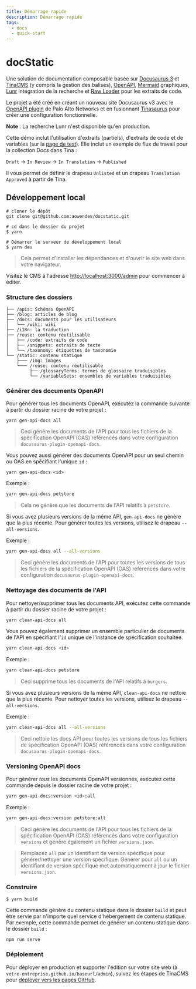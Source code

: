 ```yaml
---
title: Démarrage rapide
description: Démarrage rapide
tags:
  - docs
  - quick-start
---
```


# docStatic

Une solution de documentation composable basée sur [Docusaurus 3](https://docusaurus.io/) et [TinaCMS](https://tina.io/) (y compris la gestion des balises), [OpenAPI](https://swagger.io/specification/), [Mermaid](https://mermaid.js.org/) graphiques, [Lunr](https://lunrjs.com/) intégration de la recherche et [Raw Loader](https://github.com/webpack-contrib/raw-loader) pour les extraits de code.

Le projet a été créé en créant un nouveau site Docusaurus v3 avec le [OpenAPI plugin](https://github.com/PaloAltoNetworks/docusaurus-openapi-docs) de Palo Alto Networks et en fusionnant [Tinasaurus](https://github.com/tinacms/tinasaurus) pour créer une configuration fonctionnelle.

**Note** : La recherche Lunr n'est disponible qu'en production.

Cette démo inclut l'utilisation d'extraits (partiels), d'extraits de code et de variables (sur la [page de test](test-page)). Elle inclut un exemple de flux de travail pour la collection *Docs* dans Tina :

`Draft` → `In Review` → `In Translation` → `Published`

Il vous permet de définir le drapeau `Unlisted` et un drapeau `Translation Approved` à partir de Tina.

## Développement local

```shell
# cloner le dépôt
git clone git@github.com:aowendev/docstatic.git

# cd dans le dossier du projet
$ yarn

# Démarrer le serveur de développement local
$ yarn dev
```

> Cela permet d'installer les dépendances et d'ouvrir le site web dans votre navigateur.

Visitez le CMS à l'adresse [http://localhost:3000/admin](http://localhost:3000/admin) pour commencer à éditer.

### Structure des dossiers

```
├── /apis: Schémas OpenAPI
├── /blog: articles de blog
├── /docs: documents pour les utilisateurs
│   └── /wiki: wiki
├── /i18n: la traduction
├── /reuse: contenu réutilisable
│   ├── /code: extraits de code
│   ├── /snippets: extraits de texte
│   └── /taxonomy: étiquettes de taxonomie
└── /static: contenu statique
    ├─── /img: images
    └─── /reuse: contenu réutilisable
         ├── /glossaryTerms: termes de glossaire traduisibles
         └── /variableSets: ensembles de variables traduisibles
```

### Générer des documents OpenAPI

Pour générer tous les documents OpenAPI, exécutez la commande suivante à partir du dossier racine de votre projet :

```
yarn gen-api-docs all
```

> Ceci génère les documents de l'API pour tous les fichiers de la spécification OpenAPI (OAS) référencés dans votre configuration `docusaurus-plugin-openapi-docs`.

Vous pouvez aussi générer des documents OpenAPI pour un seul chemin ou OAS en spécifiant l'unique `id` :

```
yarn gen-api-docs <id>
```

Exemple :

```bash
yarn gen-api-docs petstore
```

> Cela ne génère que les documents de l'API relatifs à `petstore`.

Si vous avez plusieurs versions de la même API, `gen-api-docs` ne génère que la plus récente. Pour générer toutes les versions, utilisez le drapeau `--all-versions`.

Exemple :

```bash
yarn gen-api-docs all --all-versions
```

> Ceci génère les documents de l'API pour toutes les versions de tous les fichiers de la spécification OpenAPI (OAS) référencés dans votre configuration `docusaurus-plugin-openapi-docs`.

### Nettoyage des documents de l'API

Pour nettoyer/supprimer tous les documents API, exécutez cette commande à partir du dossier racine de votre projet :

```bash
yarn clean-api-docs all
```

Vous pouvez également supprimer un ensemble particulier de documents de l'API en spécifiant l'`id` unique de l'instance de spécification souhaitée.

```bash
yarn clean-api-docs <id>
```

Exemple :

```bash
yarn clean-api-docs petstore
```

> Ceci supprime tous les documents de l'API relatifs à `burgers`.

Si vous avez plusieurs versions de la même API, `clean-api-docs` ne nettoie que la plus récente. Pour nettoyer toutes les versions, utilisez le drapeau `--all-versions`.

Exemple :

```bash
yarn clean-api-docs all --all-versions
```

> Ceci nettoie les docs API pour toutes les versions de tous les fichiers de spécification OpenAPI (OAS) référencés dans votre configuration `docusaurus-plugin-openapi-docs`.

### Versioning OpenAPI docs

Pour générer *tous* les documents OpenAPI versionnés, exécutez cette commande depuis le dossier racine de votre projet :

```bash
yarn gen-api-docs:version <id>:all
```

Exemple :

```bash
yarn gen-api-docs:version petstore:all
```

> Ceci génère les documents de l'API pour tous les fichiers de la spécification OpenAPI (OAS) référencés dans votre configuration `versions` et génère également un fichier `versions.json`.

> Remplacez `all` par un identifiant de version spécifique pour générer/nettoyer une version spécifique. Générer pour `all` ou un identifiant de version spécifique met automatiquement à jour le fichier `versions.json`.

### Construire

```
$ yarn build
```

Cette commande génère du contenu statique dans le dossier `build` et peut être servie par n'importe quel service d'hébergement de contenu statique. Par exemple, cette commande permet de générer un contenu statique dans le dossier `build` :

```
npm run serve
```

### Déploiement

Pour déployer en production et supporter l'édition sur votre site web (à `votre-entreprise.github.io/baseurl/admin`), suivez les étapes de TinaCMS pour [déployer vers les pages GitHub](https://tina.io/docs/tina-cloud/deployment-options/github-pages).
